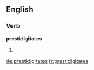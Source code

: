 ==English==

===Verb===
'''prestidigitates'''

# {{en-third-person singular of|prestidigitate}}

[[de:prestidigitates]]
[[fr:prestidigitates]]